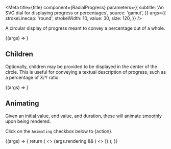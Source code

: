 
<Meta
  title={title}
  component={RadialProgress}
  parameters={{
    subtitle: 'An SVG dial for displaying progress or percentages',
    source: 'gamut',
  }}
  args={{
    strokeLinecap: 'round',
    strokeWidth: 10,
    value: 30,
    size: 120,
  }}
/>

A circular display of progress meant to convey a
percentage out of a whole.

<Canvas>
  <Story name="RadialProgress">{(args) => <RadialProgress {...args} />}</Story>
</Canvas>

<Props story="RadialProgress" />

## Children

Optionally, children may be provided to be displayed in the center of the circle.
This is useful for conveying a textual description of progress, such as a percentage of X/Y ratio.

<Canvas>
  <Story name="Children" args={{ children: '75%', value: 75, size: 60 }}>
    {(args) => <RadialProgress {...args} />}
  </Story>
</Canvas>

## Animating

Given an initial value, end value, and duration, these will animate
smoothly upon being rendered.

Click on the `Animating` checkbox below to {action}.

<Canvas>
  <Story name="Animating" args={{ rendering: false, size: 96 }}>
    {(args) => {
      return (
        <>
          <RadialProgress {...args} value={0} />
          {args.rendering && (
            <>
              <RadialProgress {...args} value={[0, 25]} duration={1000} />
              <RadialProgress {...args} value={[25, 66]} duration={1000} />
              <RadialProgress {...args} value={[0, 90]} duration={1000} />
              <RadialProgress {...args} value={[80, 100]} duration={1000} />
              <RadialProgress {...args} value={[0, 100]} duration={3000} />
              <RadialProgress {...args} value={[0, 100]} duration={5000} />
            </>
          )}
        </>
      );
    }}
  </Story>
</Canvas>
